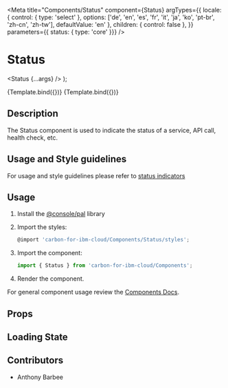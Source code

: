 
<Meta
  title="Components/Status"
  component={Status}
  argTypes={{
    locale: { control: { type: 'select' }, options: ['de', 'en', 'es', 'fr', 'it', 'ja', 'ko', 'pt-br', 'zh-cn', 'zh-tw'], defaultValue: 'en' },
    children: { control: false },
  }}
  parameters={{ status: { type: 'core' }}}
/>

# Status

  <Status {...args} />
);

<Canvas>
  <Story
    name="Demo"
    args={{
      label: 'Test label',
      status: 'success',
    }}
  >
    {Template.bind({})}
  </Story>
</Canvas>

<Canvas>
  <Story
    name="With tooltip"
    args={{
      label: 'Test label',
      status: 'success',
      tooltipMsg: 'foo'
    }}
  >
    {Template.bind({})}
  </Story>
</Canvas>

## Description
The Status component is used to indicate the status of a service, API call, health check, etc.

## Usage and Style guidelines

For usage and style guidelines please refer to [status indicators](/patterns/status-indicators/style)

## Usage

1.  Install the [@console/pal](https://github.ibm.com/ibmcloud/pal#how-to-install-and-use) library
2.  Import the styles:

    ```js
    @import 'carbon-for-ibm-cloud/Components/Status/styles';
    ```

3.  Import the component:

    ```js
    import { Status } from 'carbon-for-ibm-cloud/Components';
    ```

4.  Render the component.

For general component usage review the [Components Docs](https://pages.github.ibm.com/ibmcloud/pal/development-guidelines/components/overview).

## Props

<ArgsTable of={Status} />

## Loading State

<Canvas>
  <Story name="Skeleton">
    <Status.skeleton />
  </Story>
</Canvas>

## Contributors
- Anthony Barbee

